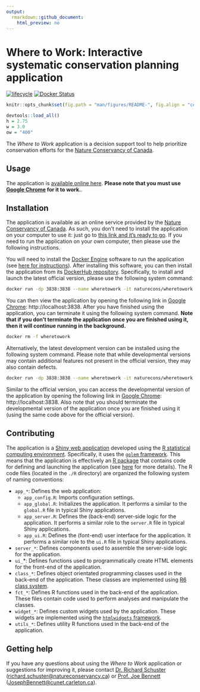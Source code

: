 ```yaml
---
output:
  rmarkdown::github_document:
    html_preview: no
---
```


<!--- README.md is generated from README.Rmd. Please edit that file -->

# Where to Work: Interactive systematic conservation planning application

[![lifecycle](https://img.shields.io/badge/Lifecycle-experimental-orange.svg)](https://lifecycle.r-lib.org/articles/stages.html)
[![Docker Status](https://img.shields.io/docker/cloud/build/naturecons/wheretowork?label=Docker%20build)](https://hub.docker.com/r/naturecons/wheretowork)
```r
knitr::opts_chunk$set(fig.path = "man/figures/README-", fig.align = "center")
```

```r
devtools::load_all()
h = 2.75
w = 3.0
ow = "400"
```

The _Where to Work_ application is a decision support tool to help prioritize conservation efforts for the [Nature Conservancy of Canada](https://natureconservancy.ca/en/).

## Usage

The application is [available online here](https://natureconservancy.ca/en/). **Please note that you must use [Google Chrome](https://www.google.com/chrome/) for it to work.**.

## Installation

The application is available as an online service provided by the [Nature Conservancy of Canada](https://natureconservancy.ca/en/). As such, you don't need to install the application on your computer to use it: just go to [this link and it's ready to go](https://natureconservancy.ca/en/). If you need to run the application on your own computer, then please use the following instructions.

You will need to install the [Docker Engine](https://www.docker.com/) software to run the application (see [here for instructions](https://docs.docker.com/get-docker/)). After installing this software, you can then install the application from its [DockerHub repository](https://hub.docker.com/repository/docker/naturecons/wheretowork). Specifically, to install and launch the latest official version, please use the following system command:

```bash
docker run -dp 3838:3838 --name wheretowork -it naturecons/wheretowork:latest
```

You can then view the application by opening the following link in [Google Chrome](https://www.google.com/chrome/): http://localhost:3838. After you have finished using the application, you can terminate it using the following system command. **Note that if you don't terminate the application once you are finished using it, then it will continue running in the background.**

```bash
docker rm -f wheretowork
```

Alternatively, the latest development version can be installed using the following system command. Please note that while developmental versions may contain additional features not present in the official version, they may also contain defects.

```bash
docker run -dp 3838:3838 --name wheretowork -it naturecons/wheretowork:devel
```

Similar to the official version, you can access the developmental version of the application by opening the following link in [Google Chrome](https://www.google.com/chrome/): http://localhost:3838. Also note that you should terminate the developmental version of the application once you are finished using it (using the same code above for the official version).

## Contributing

The application is a [Shiny web application](https://mastering-shiny.org/) developed using the [R statistical computing environment](https://www.r-project.org/). Specifically, it uses the [`golem` framework](https://thinkr-open.github.io/golem/). This means that the application is effectively an [R package](https://r-pkgs.org/) that contains code for defining and launching the application (see [here](https://engineering-shiny.org/) for more details). The R code files (located in the `./R` directory) are organized the following system of naming conventions:

* `app_*`: Defines the web application:
    * `app_config.R`: Imports configuration settings.
    * `app_global.R`: Initializes the application. It performs a similar to the `global.R` file in typical Shiny applications.
    * `app_server.R`: Defines the (back-end) server-side logic for the application. It performs a similar role to the `server.R` file in typical Shiny applications.
    * `app_ui.R`: Defines the (font-end) user interface for the application. It performs a similar role to the `ui.R` file in typical Shiny applications.
* `server_*`: Defines components used to assemble the server-side logic for the application.
* `ui_`*: Defines functions used to programmatically create HTML elements for the front-end of the application.
* `class_*`: Defines object orientated programming classes used in the back-end of the application. These classes are implemented using [R6 class system](https://r6.r-lib.org/).
* `fct_*`:  Defines R functions used in the back-end of the application. These files contain code used to perform analyses and manipulate the classes.
* `widget_*`:  Defines custom widgets used by the application. These widgets are implemented using the [`htmlwidgets` framework](https://www.htmlwidgets.org/).
* `utils_*`: Defines utility R functions used in the back-end of the application.

## Getting help

If you have any questions about using the _Where to Work_ application or suggestions for improving it, please contact [Dr. Richard Schuster](https://www.richard-schuster.com/) ([richard.schuster@natureconservancy.ca](mailto:richard.schuster@natureconservancy.ca)) or [Prof. Joe Bennett](https://carleton.ca/bennett-lab/lab-members/) ([JosephBennett@cunet.carleton.ca](mailto:mailto:JosephBennett@cunet.carleton.ca)).
